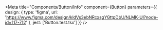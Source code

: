 
<Meta
  title="Components/Button/Info"
  component={Button}
  parameters={{
    design: {
      type: 'figma',
      url: 'https://www.figma.com/design/kldVs3ebNRcxsgYGttpDbU/NLMK-UI?node-id=117-712'
    },
    jest: ['Button.test.tsx']
  }}
/>

<Story of={DecoratorDefault} />

<Unstyled>
  <Stories />
</Unstyled>
